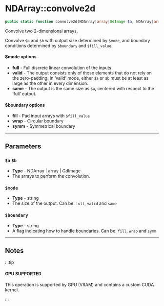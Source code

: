 # NDArray::convolve2d

```php
public static function convolve2d(NDArray|array|GdImage $a, NDArray|array|GdImage $b, string $mode, string $boundary, scalar $fill_value = 0.0f): NDArray;
```
Convolve two 2-dimensional arrays.

Convolve `$a` and `$b` with output size determined by `$mode`, and boundary conditions determined by `$boundary` and `$fill_value`.

#### $mode options

- **full** - Full discrete linear convolution of the inputs
- **valid** - The output consists only of those elements that do not rely on the zero-padding. In ‘valid’ mode, either `$a` or `$b` must be at least as large as the other in every dimension.
- **same** - The output is the same size as `$a`, centered with respect to the ‘full’ output.

#### $boundary options

- **fill** - Pad input arrays with `$fill_value`
- **wrap** - Circular boundary
- **symm** - Symmetrical boundary

---

## Parameters

### `$a` `$b`
  - **Type** - NDArray | array | GdImage
  - The arrays to perform the convolution.

### `$mode`
  - **Type** - string
  - The size of the output. Can be: `full`, `valid` and `same`

### `$boundary`
  - **Type** - string
  - A flag indicating how to handle boundaries. Can be: `fill`, `wrap` and `symm`

---


## Notes

:::tip

#### GPU SUPPORTED
This operation is supported by GPU (VRAM) and contains a custom CUDA kernel.

:::
